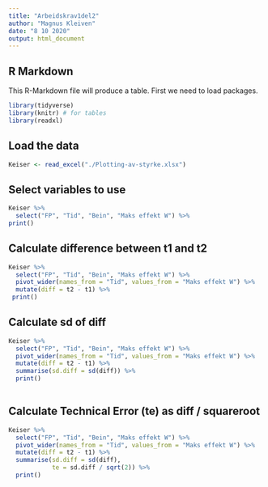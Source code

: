 ---
title: "Arbeidskrav1del2"
author: "Magnus Kleiven"
date: "8 10 2020"
output: html_document
---

## R Markdown
This R-Markdown file will produce a table. First we need to load packages.

```{r load-packages, message = FALSE, warning = FALSE}

library(tidyverse)
library(knitr) # for tables
library(readxl)
```


## Load the data

```{r load-data, warning = FALSE, message = FALSE}

Keiser <- read_excel("./Plotting-av-styrke.xlsx")

```

## Select variables to use


```{r}
Keiser %>%
  select("FP", "Tid", "Bein", "Maks effekt W") %>%
print()
```



## Calculate difference between t1 and t2

```{r}
Keiser %>%
  select("FP", "Tid", "Bein", "Maks effekt W") %>%
  pivot_wider(names_from = "Tid", values_from = "Maks effekt W") %>%
  mutate(diff = t2 - t1) %>%
 print()


```


## Calculate sd of diff

```{r summarise-data, warning = FALSE, message = FALSE, results = "asis"}

Keiser %>%
  select("FP", "Tid", "Bein", "Maks effekt W") %>%
  pivot_wider(names_from = "Tid", values_from = "Maks effekt W") %>%
  mutate(diff = t2 - t1) %>%
  summarise(sd.diff = sd(diff)) %>%
  print()
  


```



## Calculate Technical Error (te) as diff / squareroot

```{r}
Keiser %>%
  select("FP", "Tid", "Bein", "Maks effekt W") %>%
  pivot_wider(names_from = "Tid", values_from = "Maks effekt W") %>%
  mutate(diff = t2 - t1) %>%
  summarise(sd.diff = sd(diff),
            te = sd.diff / sqrt(2)) %>%
  print()

```

